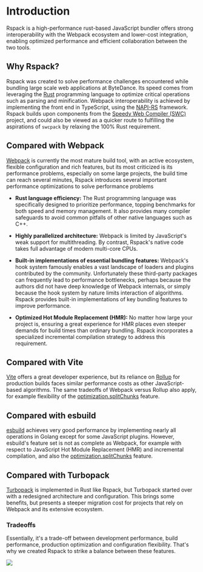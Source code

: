 
# Introduction

Rspack is a high-performance rust-based JavaScript bundler offers strong interoperability with the Webpack ecosystem and lower-cost integration, enabling optimized performance and efficient collaboration between the two tools.

## Why Rspack?

Rspack was created to solve performance challenges encountered while bundling large scale web applications at ByteDance. Its speed comes from leveraging the [Rust](https://www.rust-lang.org/) programming language to optimize critical operations such as parsing and minification. Webpack interoperability is achieved by implementing the front end in TypeScript, using the [NAPI-RS](https://napi.rs/) framework. Rspack builds upon components from the [Speedy Web Compiler (SWC)](https://swc.rs/) project, and could also be viewed as a quicker route to fulfilling the aspirations of `swcpack` by relaxing the 100% Rust requirement.

## Compared with Webpack

[Webpack](https://webpack.js.org/) is currently the most mature build tool, with an active ecosystem, flexible configuration and rich features, but its most criticized is its performance problems, especially on some large projects, the build time can reach several minutes, Rspack introduces several important performance optimizations to solve performance problems

- **Rust language efficiency:** The Rust programming language was specifically designed to prioritize performance, topping benchmarks for both speed and memory management. It also provides many compiler safeguards to avoid common pitfalls of other native languages such as C++.

- **Highly parallelized architecture:** Webpack is limited by JavaScript's weak support for multithreading. By contrast, Rspack's native code takes full advantage of modern multi-core CPUs.

- **Built-in implementations of essential bundling features:** Webpack's hook system famously enables a vast landscape of loaders and plugins contributed by the community. Unfortunately these third-party packages can frequently lead to performance bottlenecks, perhaps because the authors did not have deep knowledge of Webpack internals, or simply because the hook system by nature limits interaction of algorithms. Rspack provides built-in implementations of key bundling features to improve performance.

- **Optimized Hot Module Replacement (HMR):** No matter how large your project is, ensuring a great experience for HMR places even steeper demands for build times than ordinary bundling. Rspack incorporates a specialized incremental compilation strategy to address this requirement.

## Compared with Vite

[Vite](https://vitejs.dev/) offers a great developer experience, but its reliance on [Rollup](https://rollupjs.org/) for production builds faces similar performance costs as other JavaScript-based algorithms. The same tradeoffs of Webpack versus Rollup also apply, for example flexibility of the [optimization.splitChunks](/config/optimization#optimizationsplitchunks) feature.

## Compared with esbuild

[esbuild](https://esbuild.github.io/) achieves very good performance by implementing nearly all operations in Golang except for some JavaScript plugins. However, esbuild's feature set is not as complete as Webpack, for example with respect to JavaScript Hot Module Replacement (HMR) and incremental compilation, and also the [optimization.splitChunks](/config/optimization#optimizationsplitchunks) feature.

## Compared with Turbopack

[Turbopack](https://turbo.build/) is implemented in Rust like Rspack, but Turbopack started over with a redesigned architecture and configuration. This brings some benefits, but presents a steeper migration cost for projects that rely on Webpack and its extensive ecosystem.

### Tradeoffs

Essentially, it's a trade-off between development performance, build performance, production optimization and configuration flexibility. That's why we created Rspack to strike a balance between these features.

<img src={compare} />
